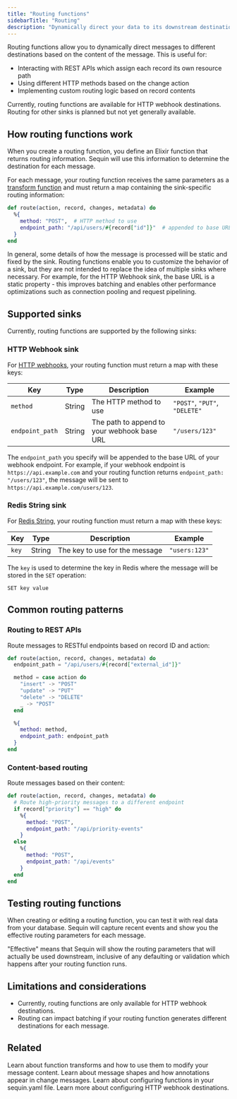 ```yaml
---
title: "Routing functions"
sidebarTitle: "Routing"
description: "Dynamically direct your data to its downstream destination"
---
```


Routing functions allow you to dynamically direct messages to different destinations based on the content of the message. This is useful for:

- Interacting with REST APIs which assign each record its own resource path
- Using different HTTP methods based on the change action
- Implementing custom routing logic based on record contents

Currently, routing functions are available for HTTP webhook destinations.  Routing for other sinks is planned but not yet generally available. 

## How routing functions work

When you create a routing function, you define an Elixir function that returns routing information. Sequin will use this information to determine the destination for each message.

For each message, your routing function receives the same parameters as a [transform function](/reference/transforms) and must return a map containing the sink-specific routing information:

```elixir
def route(action, record, changes, metadata) do
  %{
    method: "POST",  # HTTP method to use
    endpoint_path: "/api/users/#{record["id"]}"  # appended to base URL
  }
end
```

In general, some details of how the message is processed will be static and fixed by the sink.  Routing functions enable you to customize the behavior of a sink, but they are not intended to replace the idea of multiple sinks where necessary.
For example, for the HTTP Webhook sink, the base URL is a static property - this improves batching and enables other performance optimizations such as connection pooling and request pipelining.

## Supported sinks

Currently, routing functions are supported by the following sinks:

### HTTP Webhook sink

For [HTTP webhooks](/reference/sinks/webhooks), your routing function must return a map with these keys:

| Key | Type | Description | Example |
|-----|------|-------------|---------|
| `method` | String | The HTTP method to use | `"POST"`, `"PUT"`, `"DELETE"` |
| `endpoint_path` | String | The path to append to your webhook base URL | `"/users/123"` |

The `endpoint_path` you specify will be appended to the base URL of your webhook endpoint. For example, if your webhook endpoint is `https://api.example.com` and your routing function returns `endpoint_path: "/users/123"`, the message will be sent to `https://api.example.com/users/123`.

### Redis String sink

For [Redis String](/reference/sinks/redis-string), your routing function must return a map with these keys:

| Key | Type | Description | Example |
|-----|------|-------------|---------|
| `key` | String | The key to use for the message | `"users:123"` |

The `key` is used to determine the key in Redis where the message will be stored in the `SET` operation:

```redis
SET key value
```

## Common routing patterns

### Routing to REST APIs

Route messages to RESTful endpoints based on record ID and action:

```elixir
def route(action, record, changes, metadata) do
  endpoint_path = "/api/users/#{record["external_id"]}"

  method = case action do
    "insert" -> "POST"
    "update" -> "PUT"
    "delete" -> "DELETE"
    _ -> "POST"
  end

  %{
    method: method,
    endpoint_path: endpoint_path
  }
end
```

### Content-based routing

Route messages based on their content:

```elixir
def route(action, record, changes, metadata) do
  # Route high-priority messages to a different endpoint
  if record["priority"] == "high" do
    %{
      method: "POST",
      endpoint_path: "/api/priority-events"
    }
  else
    %{
      method: "POST",
      endpoint_path: "/api/events"
    }
  end
end
```

## Testing routing functions

When creating or editing a routing function, you can test it with real data from your database. Sequin will capture recent events and show you the effective routing parameters for each message.

"Effective" means that Sequin will show the routing parameters that will actually be used downstream, inclusive of any defaulting or validation which happens after your routing function runs.   

## Limitations and considerations

- Currently, routing functions are only available for HTTP webhook destinations.
- Routing can impact batching if your routing function generates different destinations for each message.

## Related

<CardGroup>
  <Card title="Function Transforms" icon="code" href="/reference/transforms#function-transform">
    Learn about function transforms and how to use them to modify your message content.
  </Card>
  <Card title="Messages reference" icon="message-dots" href="/reference/messages">
    Learn about message shapes and how annotations appear in change messages.
  </Card>
  <Card title="Sequin YAML config" icon="pencil" href="/reference/sequin-yaml">
    Learn about configuring functions in your sequin.yaml file.
  </Card>
  <Card title="HTTP Webhooks" icon="globe" href="/reference/sinks#http-webhook-sink">
    Learn more about configuring HTTP webhook destinations.
  </Card>
</CardGroup>